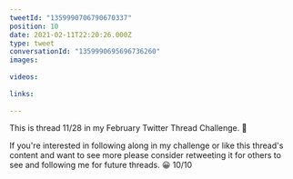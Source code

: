 ```yaml
---
tweetId: "1359990706790670337"
position: 10
date: 2021-02-11T22:20:26.000Z
type: tweet
conversationId: "1359990695696736260"
images:
  
videos:
  
links:
  
---
```

This is thread 11/28 in my February Twitter Thread Challenge. 📆

If you're interested in following along in my challenge or like this thread's content and want to see more please consider retweeting it for others to see and following me for future threads. 😀 10/10
